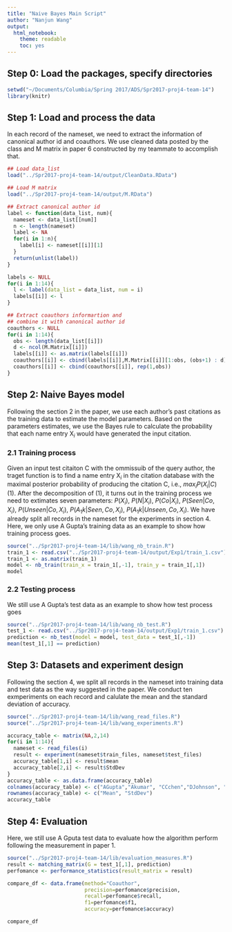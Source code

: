 ```yaml
---
title: "Naive Bayes Main Script"
author: "Nanjun Wang"
output:
  html_notebook:
    theme: readable
    toc: yes
---
```


## Step 0: Load the packages, specify directories
```r
setwd("~/Documents/Columbia/Spring 2017/ADS/Spr2017-proj4-team-14")
library(knitr)
```

## Step 1: Load and process the data
In each record of the nameset, we need to extract the information of canonical author id and coauthors. We use cleaned data posted by the class and M matrix in paper 6 constructed by my teammate to accomplish that. 
```r
## Load data_list
load("../Spr2017-proj4-team-14/output/CleanData.RData")

## Load M matrix
load("../Spr2017-proj4-team-14/output/M.RData")

## Extract canonical author id
label <- function(data_list, num){
  nameset <- data_list[[num]]
  n <- length(nameset)
  label <- NA
  for(i in 1:n){
    label[i] <- nameset[[i]][1]
  }
  return(unlist(label))
}

labels <- NULL
for(i in 1:14){
  l <- label(data_list = data_list, num = i)
  labels[[i]] <- l
}

## Extract coauthors informartion and
## combine it with canonical author id
coauthors <- NULL
for(i in 1:14){
  obs <- length(data_list[[i]])
  d <- ncol(M.Matrix[[i]])
  labels[[i]] <- as.matrix(labels[[i]])
  coauthors[[i]] <- cbind(labels[[i]],M.Matrix[[i]][1:obs, (obs+1) : d])
  coauthors[[i]] <- cbind(coauthors[[i]], rep(1,obs))
}
```

## Step 2: Naive Bayes model
Following the section 2 in the paper, we use each author's past citations as the training data to estimate the model parameters. Based on the parameters estimates, we use the Bayes rule to calculate the probability that each name entry X$_i$ would have generated the input citation.

### 2.1 Training process
Given an input test citaiton C with the ommissuib of the query author, the traget function is to find a name entry X$_i$ in the citation database with the maximal posterior probability of producing the citation C, i.e., $max_iP(X_i|C) (1)$. After the decomposition of (1), it turns out in the training process we need to extimates seven parameters: $P(X_i)$, $P(N|X_i)$, $P(Co|X_i)$, $P(Seen|Co,X_i)$, $P(Unseen|Co,X_i)$, $P(A_1k|Seen, Co, X_i)$, $P(A_1k|Unseen, Co, X_i)$.
We have already split all records in the nameset for the experiments in section 4. Here, we only use A Gupta's training data as an example to show how training process goes.
```r
source("../Spr2017-proj4-team-14/lib/wang_nb_train.R")
train_1 <- read.csv("../Spr2017-proj4-team-14/output/Exp1/train_1.csv")
train_1 <- as.matrix(train_1)
model <- nb_train(train_x = train_1[,-1], train_y = train_1[,1])
model
```

### 2.2 Testing process
We still use A Gupta's test data as an example to show how test process goes
```r
source("../Spr2017-proj4-team-14/lib/wang_nb_test.R")
test_1 <- read.csv("../Spr2017-proj4-team-14/output/Exp1/train_1.csv")
prediction <- nb_test(model = model, test_data = test_1[,-1])
mean(test_1[,1] == prediction)
```

## Step 3: Datasets and experiment design
Following the section 4, we split all records in the nameset into training data and test data as the way suggested in the paper. We conduct ten exmperiments on each record and calulate the mean and the standard deviation of accuracy.
```r
source("../Spr2017-proj4-team-14/lib/wang_read_files.R")
source("../Spr2017-proj4-team-14/lib/wang_experiments.R")

accuracy_table <- matrix(NA,2,14)
for(i in 1:14){
  nameset <- read_files(i)
  result <- experiment(nameset$train_files, nameset$test_files)
  accuracy_table[1,i] <- result$mean
  accuracy_table[2,i] <- result$StdDev
}
accuracy_table <- as.data.frame(accuracy_table)
colnames(accuracy_table) <- c("AGupta","Akumar", "CCchen","DJohnson", "JLee","JMartin","JRobinson","JSmith","KTanaka","MBrown","MJones","MMiller","SLee","Ychen")
rownames(accuracy_table) <- c("Mean", "StdDev")
accuracy_table

```

## Step 4: Evaluation 
Here, we still use A Gputa test data to evaluate how the algorithm perform following the measurement in paper 1.
```r
source("../Spr2017-proj4-team-14/lib/evaluation_measures.R")
result <- matching_matrix(G = test_1[,1], prediction)
perfomance <- performance_statistics(result_matrix = result)

compare_df <- data.frame(method="Coauthor",
                         precision=perfomance$precision,
                         recall=perfomance$recall,
                         f1=perfomance$f1,
                         accuracy=perfomance$accuracy)

compare_df
```
